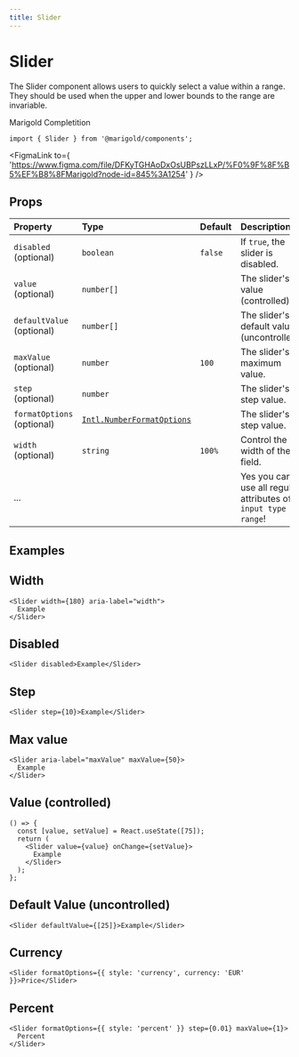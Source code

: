 ```yaml
---
title: Slider
---
```



# Slider

The Slider component allows users to quickly select a value within a range. They should be used when the upper and lower bounds to the range are invariable.

<MarigoldTheme>
  <Slider
    formatOptions={{ style: 'percent' }}
    step={0.01}
    maxValue={1}
    defaultValue={[0.5]}
    width={300}
  >
    Marigold Completition
  </Slider>
</MarigoldTheme>

```tsx onlyCode
import { Slider } from '@marigold/components';
```

<FigmaLink
  to={
    'https://www.figma.com/file/DFKyTGHAoDxOsUBPszLLxP/%F0%9F%8F%B5%EF%B8%8FMarigold?node-id=845%3A1254'
  }
/>

## Props

| Property                   | Type                                                                                                                                          | Default | Description                                                     |
| :------------------------- | :-------------------------------------------------------------------------------------------------------------------------------------------- | :------ | :-------------------------------------------------------------- |
| `disabled` (optional)      | `boolean`                                                                                                                                     | `false` | If `true`, the slider is disabled.                              |
| `value` (optional)         | `number[]`                                                                                                                                    |         | The slider's value (controlled).                                |
| `defaultValue` (optional)  | `number[]`                                                                                                                                    |         | The slider's default value (uncontrolled).                      |
| `maxValue` (optional)      | `number`                                                                                                                                      | `100`   | The slider's maximum value.                                     |
| `step` (optional)          | `number`                                                                                                                                      |         | The slider's step value.                                        |
| `formatOptions` (optional) | [`Intl.NumberFormatOptions`](https://developer.mozilla.org/en-US/docs/Web/JavaScript/Reference/Global_Objects/Intl/NumberFormat/NumberFormat) |         | The slider's step value.                                        |
| `width` (optional)         | `string`                                                                                                                                      | `100%`  | Control the width of the field.                                 |
| ...                        |                                                                                                                                               |         | Yes you can use all regular attributes of `input type = range`! |

## Examples

## Width

```tsx
<Slider width={180} aria-label="width">
  Example
</Slider>
```

## Disabled

```tsx
<Slider disabled>Example</Slider>
```

## Step

```tsx
<Slider step={10}>Example</Slider>
```

## Max value

```tsx
<Slider aria-label="maxValue" maxValue={50}>
  Example
</Slider>
```

## Value (controlled)

```tsx
() => {
  const [value, setValue] = React.useState([75]);
  return (
    <Slider value={value} onChange={setValue}>
      Example
    </Slider>
  );
};
```

## Default Value (uncontrolled)

```tsx
<Slider defaultValue={[25]}>Example</Slider>
```

## Currency

```tsx
<Slider formatOptions={{ style: 'currency', currency: 'EUR' }}>Price</Slider>
```

## Percent

```tsx
<Slider formatOptions={{ style: 'percent' }} step={0.01} maxValue={1}>
  Percent
</Slider>
```
